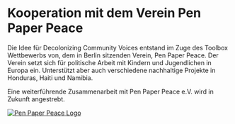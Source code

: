 # Kooperation mit dem Verein Pen Paper Peace 

Die Idee für Decolonizing Community Voices entstand im Zuge des Toolbox Wettbewerbs von, dem in Berlin sitzenden Verein, Pen Paper Peace. Der Verein setzt sich für politische Arbeit mit Kindern und Jugendlichen in Europa ein. Unterstützt aber auch verschiedene nachhaltige Projekte in Honduras, Haiti und Namibia.

Eine weiterführende Zusammenarbeit mit Pen Paper Peace e.V. wird in Zukunft angestrebt.

[![Pen Paper Peace Logo](https://pen-paper-peace.org/images/stories/Logo_PPP/Logo_PPP_lang.png)](https://pen-paper-peace.org/wir.html)
